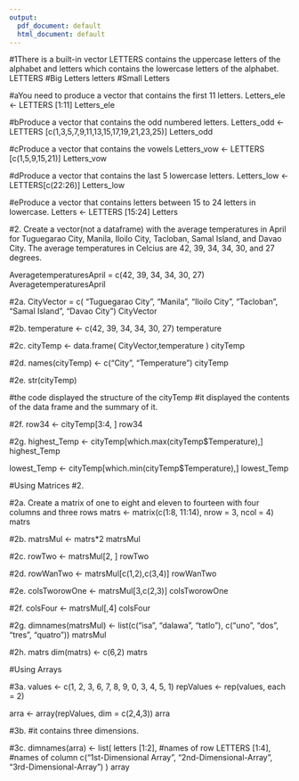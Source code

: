 ```yaml
---
output:
  pdf_document: default
  html_document: default
---
```

#1There is a built-in vector LETTERS contains the uppercase letters of the alphabet and letters which contains the lowercase letters of the alphabet. 
LETTERS #Big Letters
letters #Small Letters


#aYou need to produce a vector that contains the first 11 letters.
Letters_ele <- LETTERS [1:11]
Letters_ele


#bProduce a vector that contains the odd numbered letters.
Letters_odd <- LETTERS [c(1,3,5,7,9,11,13,15,17,19,21,23,25)]
Letters_odd


#cProduce a vector that contains the vowels
Letters_vow <- LETTERS [c(1,5,9,15,21)]
Letters_vow

#dProduce a vector that contains the last 5 lowercase letters.
Letters_low <-LETTERS[c(22:26)]
Letters_low

#eProduce a vector that contains letters between 15 to 24 letters in lowercase.
Letters <- LETTERS [15:24]
Letters

#2.  Create a vector(not a dataframe) with the average temperatures in April for Tuguegarao City, Manila, Iloilo City, Tacloban, Samal Island, and Davao City. The average temperatures in Celcius are 42, 39, 34, 34, 30, and 27 degrees.

  AveragetemperaturesApril = c(42, 39, 34, 34, 30, 27)
  AveragetemperaturesApril

#2a.
  CityVector = c( "Tuguegarao City", "Manila", "Iloilo City", "Tacloban", "Samal Island", "Davao City")
  CityVector

#2b.
  temperature <- c(42, 39, 34, 34, 30, 27)
  temperature
 
#2c.
  cityTemp <- data.frame(
  CityVector,temperature
  )
  cityTemp

#2d.
  names(cityTemp) <- c("City", "Temperature")
  cityTemp
  
#2e.
str(cityTemp)

#the code displayed the structure of the cityTemp
#it displayed the contents of the data frame and the summary of it.

#2f.
row34 <- cityTemp[3:4, ]
row34

#2g.
highest_Temp <- cityTemp[which.max(cityTemp$Temperature),]
highest_Temp

lowest_Temp <- cityTemp[which.min(cityTemp$Temperature),]
lowest_Temp

#Using Matrices
#2.


#2a. Create a matrix of one to eight and eleven to fourteen with four columns and three rows
matrs <- matrix(c(1:8, 11:14), nrow = 3, ncol = 4)
matrs  

#2b.
matrsMul <- matrs*2
matrsMul

#2c.
rowTwo <- matrsMul[2, ]
rowTwo

#2d.
rowWanTwo <- matrsMul[c(1,2),c(3,4)]
rowWanTwo

#2e.
colsTworowOne <- matrsMul[3,c(2,3)]
colsTworowOne

#2f.
colsFour <- matrsMul[,4]
colsFour

#2g.
dimnames(matrsMul) <- list(c("isa", "dalawa", "tatlo"), c("uno", "dos", "tres", "quatro"))
matrsMul

#2h.
matrs
dim(matrs) <- c(6,2)
matrs

#Using Arrays

#3a.
values <- c(1, 2, 3, 6, 7, 8, 9, 0, 3, 4, 5, 1)
repValues <- rep(values, each = 2)

arra <- array(repValues, dim = c(2,4,3))
arra

#3b.
#it contains three dimensions.

#3c.
dimnames(arra) <- list(
letters [1:2], #names of row
LETTERS [1:4], #names of column
c("1st-Dimensional Array", "2nd-Dimensional-Array", "3rd-Dimensional-Array")
)
array



